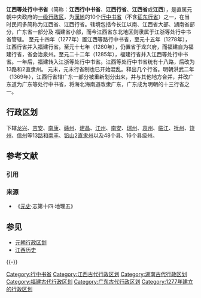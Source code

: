 

'''江西等处行中书省'''（简称：'''江西行中书省'''、'''江西行省'''、'''江西省'''或'''江西'''），是直属元朝中央政府的[[一级行政区|一级行政区]]，为[[漢地|漢地]]的10个[[行中书省|行中书省]]（不含[[征东行省|征东行省]]）之一，在当时民间多简称为江西省、江西行省。辖境包括今长江以南、江西省大部、湖南省部分，广东省一部分及 福建省小部，而今江西省东北地区则隶属于江浙等处行中书省管辖。
至元十四年（1277年）置江西等路行中书省，至元十五年（1278年），江西行省并入福建行省。至元十七年（1280年），仍置省于龙兴府，而福建自为福建行省，省会治泉州。至元二十二年（1285年），福建行省并入江西等处行中书省。一年后，福建转入江浙等处行中书省。江西等处行中书省统有十八路，后改为13路和2直隶州。
元末，元末行省制也已开始混乱。释出几个行省。明朝洪武二年（1369年），江西行省辖广东一部分被重新划分出来，并与其他地方合并，并改广东道为广东等处行中书省，将海北海南道改隶广东，广东成为明朝的十三行省之一。

== 行政区划 ==
下辖[[龙兴路|龙兴]]、[[吉安路|吉安]]、[[南康路|南康]]、[[赣州路|赣州]]、[[建昌路_(江西)|建昌]]、[[江州路|江州]]、[[南安路|南安]]、[[瑞州路|瑞州]]、[[袁州路|袁州]]、[[临江路|临江]]、[[抚州路|抚州]]、[[饶州路|饶州]]、[[信州路|信州]]等13[[路_(行政区划)|路]]和[[南丰州_(元朝)|南丰]]、[[铅山州|铅山]]2[[直隶州|直隶州]]以及48个县、16个县级州。 

== 参考文献 ==
=== 引用 ===
{{Reflist}}

=== 来源 ===
* 《[[元史|元史]]·志第十四·地理五》

== 参见 ==
{{Portal box|江西|历史}}
* [[元朝行政区划|元朝行政区划]]
* [[江西历史|江西历史]]

{{-}}
{{元朝行政区划|nocat}}

[[Category:行中书省|Category:行中书省]]
[[Category:江西古代行政区划|Category:江西古代行政区划]]
[[Category:湖南古代行政区划|Category:湖南古代行政区划]]
[[Category:福建古代行政区划|Category:福建古代行政区划]]
[[Category:广东古代行政区划|Category:广东古代行政区划]]
[[Category:1277年建立的行政区划|Category:1277年建立的行政区划]]